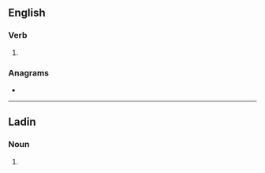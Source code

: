 {{also|Razes}}
==English==

===Verb===
{{head|en|verb form}}

# {{en-third-person singular of|raze}}

===Anagrams===
* {{anagrams|en|a=aersz|Rezas}}

----

==Ladin==

===Noun===
{{head|lld|noun plural form}}

# {{plural of|raza|lang=lld}}